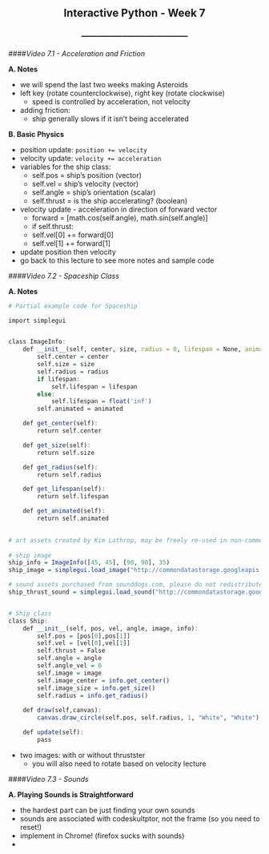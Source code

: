 <center> <h2>Interactive Python - Week 7</h2> </center>
<center> <h3>---------------------------------------</h3> </center>

####*Video 7.1 - Acceleration and Friction*

**A. Notes**

- we will spend the last two weeks making Asteroids
- left key (rotate counterclockwise), right key (rotate clockwise)
    - speed is controlled by acceleration, not velocity
- adding friction:
    - ship generally slows if it isn't being accelerated
    
**B. Basic Physics**

- position update: ```position += velocity```
- velocity update: ```velocity += acceleration```
- variables for the ship class:
    - self.pos = ship's position (vector)
    - self.vel = ship's velocity (vector)
    - self.angle = ship's orientation (scalar)
    - self.thrust = is the ship accelerating? (boolean)
- velocity update - acceleration in direction of forward vector
    - forward = [math.cos(self.angle), math.sin(self.angle)]
    - if self.thrust:
    -   self.vel[0] += forward[0]
    -   self.vel[1] += forward[1]
- update position then velocity
- go back to this lecture to see more notes and sample code

####*Video 7.2 - Spaceship Class*

**A. Notes**

```r
# Partial example code for Spaceship

import simplegui


class ImageInfo:
    def __init__(self, center, size, radius = 0, lifespan = None, animated = False):
        self.center = center
        self.size = size
        self.radius = radius
        if lifespan:
            self.lifespan = lifespan
        else:
            self.lifespan = float('inf')
        self.animated = animated

    def get_center(self):
        return self.center

    def get_size(self):
        return self.size

    def get_radius(self):
        return self.radius

    def get_lifespan(self):
        return self.lifespan

    def get_animated(self):
        return self.animated

    
# art assets created by Kim Lathrop, may be freely re-used in non-commercial projects, please credit Kim
    
# ship image
ship_info = ImageInfo([45, 45], [90, 90], 35)
ship_image = simplegui.load_image("http://commondatastorage.googleapis.com/codeskulptor-assets/lathrop/double_ship.png")

# sound assets purchased from sounddogs.com, please do not redistribute
ship_thrust_sound = simplegui.load_sound("http://commondatastorage.googleapis.com/codeskulptor-assets/sounddogs/thrust.mp3")


# Ship class
class Ship:
    def __init__(self, pos, vel, angle, image, info):
        self.pos = [pos[0],pos[1]]
        self.vel = [vel[0],vel[1]]
        self.thrust = False
        self.angle = angle
        self.angle_vel = 0
        self.image = image
        self.image_center = info.get_center()
        self.image_size = info.get_size()
        self.radius = info.get_radius()
        
    def draw(self,canvas):
        canvas.draw_circle(self.pos, self.radius, 1, "White", "White")

    def update(self):
        pass
```

- two images: with or without thrustster
    - you will also need to rotate based on velocity lecture

####*Video 7.3 - Sounds*

**A. Playing Sounds is Straightforward**

- the hardest part can be just finding your own sounds
- sounds are associated with codeskultptor, not the frame (so you need to reset!)
- implement in Chrome! (firefox sucks with sounds)
- 
